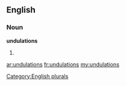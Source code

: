 ==English==

===Noun===
'''undulations'''

# {{plural of|[[undulation]]}}

[[Category:English plurals]]

[[ar:undulations]]
[[fr:undulations]]
[[my:undulations]]